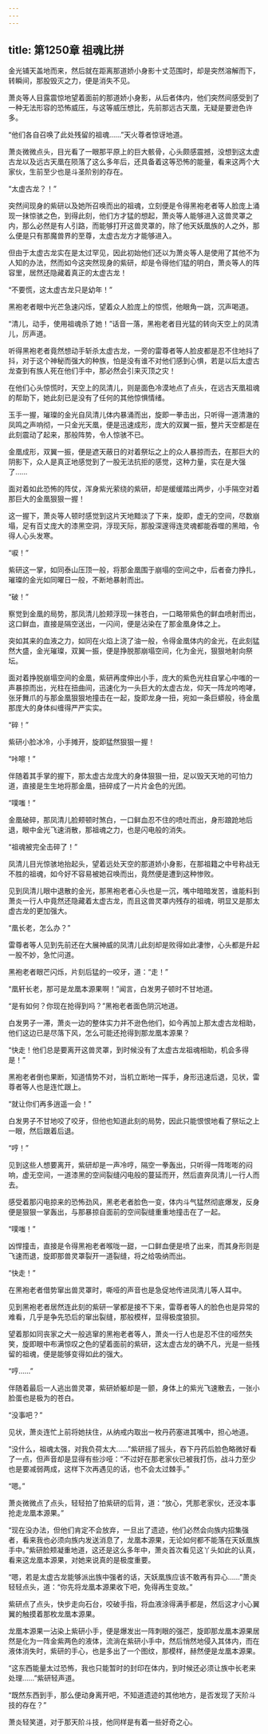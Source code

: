 ```yaml
---
---
---
```

title: 第1250章 祖魂比拼
---



金光铺天盖地而来，然后就在距离那道娇小身影十丈范围时，却是突然溶解而下，转瞬间，那股毁灭之力，便是消失不见。

萧炎等人目露震惊地望着面前的那道娇小身影，从后者体内，他们突然间感受到了一种无法形容的恐怖威压，与这等威压想比，先前那远古天凰，无疑是要逊色许多。

“他们各自召唤了此处残留的祖魂……”天火尊者惊讶地道。

萧炎微微点头，目光看了一眼那平原上的巨大骸骨，心头颇感震撼，没想到这太虚古龙以及远古天凰在陨落了这么多年后，还具备着这等恐怖的能量，看来这两个大家伙，生前至少也是斗圣阶别的存在。

“太虚古龙？！”

突然间现身的紫研以及她所召唤而出的祖魂，立刻便是令得黑袍老者等人脸庞上涌现一抹惊骇之色，到得此刻，他们方才猛的想起，萧炎等人能够进入这兽灵罩之内，那么必然是有人引路，而能够打开这兽灵罩的，除了他天妖凰族的人之外，那么便是只有那魔兽界的至尊，太虚古龙方才能够进入。

但由于太虚古龙实在是太过罕见，因此初始他们还以为萧炎等人是使用了其他不为人知的办法，然而如今这突然现身的紫研，却是令得他们猛的明白，萧炎等人的阵容里，居然还隐藏着真正的太虚古龙！

“不要慌，这太虚古龙只是幼年！”

黑袍老者眼中光芒急速闪烁，望着众人脸庞上的惊慌，他眼角一跳，沉声喝道。

“清儿，动手，使用祖魂杀了她！”话音一落，黑袍老者目光猛的转向天空上的凤清儿，厉声道。

听得黑袍老者竟然想动手斩杀太虚古龙，一旁的雷尊者等人脸皮都是忍不住地抖了抖，对于这个神秘而强大的种族，怕是没有谁不对他们感到心惧，若是以后太虚古龙查到有族人死在他们手中，那必然会引来灭顶之灾！

在他们心头惊慌时，天空上的凤清儿，则是面色冷漠地点了点头，在远古天凰祖魂的帮助下，她此刻已是没有了任何的其他惊惧情绪。

玉手一握，璀璨的金光自凤清儿体内暴涌而出，旋即一拳击出，只听得一道清澈的凤鸣之声响彻，一只金光天凰，便是迅速成形，庞大的双翼一振，整片天空都是在此刻震动了起来，那般阵势，令人惊骇不已。

金凰成形，双翼一振，便是遮天蔽日的对着祭坛之上的众人暴掠而去，在那巨大的阴影下，众人是真正地感觉到了一股无法抗拒的感觉，这种力量，实在是大强了……

面对着如此恐怖的阵仗，浑身紫光萦绕的紫研，却是缓缓踏出两步，小手隔空对着那巨大的金凰狠狠一握！

这一握下，萧炎等人顿时感觉到这片天地黯淡了下来，旋即，虚无的空间，尽数崩塌，足有百丈庞大的漆黑空洞，浮现天际，那股深邃得连灵魂都能吞噬的黑暗，令得人心头发寒。

“唳！”

紫研这一掌，如同泰山压顶一般，将那金凰围于崩塌的空间之中，后者奋力挣扎，璀璨的金光如同曜日一般，不断地暴射而出。

“破！”

察觉到金凰的局势，那凤清儿脸颊浮现一抹苍白，一口略带紫色的鲜血喷射而出，这口鲜血，直接是隔空送出，一闪间，便是沾染在了那金凰身体之上。

突如其来的血液之力，如同在火焰上浇了油一般，令得金凰体内的金光，在此刻猛然大盛，金光璀璨，双翼一振，便是挣脱那崩塌空间，化为金光，狠狠地射向祭坛。

面对着挣脱崩塌空间的金凰，紫研再度伸出小手，庞大的紫色光柱自掌心中嗤的一声暴掠而出，光柱在扭曲间，迅速化为一头巨大的太虚古龙，仰天一阵龙吟咆哮，张牙舞爪的与那金凰狠狠地撞击在一起，旋即龙身一扭，宛如一条巨蟒般，待金凰那庞大的身体纠缠得严严实实。

“碎！”

紫研小脸冰冷，小手摊开，旋即猛然狠狠一握！

“咔嚓！”

伴随着其手掌的握下，那太虚古龙庞大的身体狠狠一扭，足以毁天天地的可怕力道，直接是生生地将那金凰，扭碎成了一片片金色的光团。

“噗嗤！”

金凰破碎，那凤清儿脸颊顿时煞白，一口鲜血忍不住的喷吐而出，身形踉跄地后退，眼中金光飞速消散，那祖魂之力，也是闪电般的消失。

“祖魂被完全击碎了！”

凤清儿目光惊骇地抬起头，望着远处天空的那道娇小身影，在那祖籍之中号称战无不胜的祖魂，如今好不容易被她召唤而出，竟然便是遭到这种惨败。

见到凤清儿眼中退散的金光，那黑袍老者心头也是一沉，嘴中暗暗发苦，谁能料到萧炎一行人中竟然还隐藏着太虚古龙，而且这兽灵罩内残存的祖魂，明显又是那太虚古龙的更加强大。

“凰长老，怎么办？”

雷尊者等人见到先前还在大展神威的凤清儿此刻却是败得如此凄惨，心头都是升起一股不妙，急忙问道。

黑袍老者眼芒闪烁，片刻后猛的一咬牙，道：“走！”

“凰轩长老，那可是龙凰本源果啊！”闻言，白发男子顿时不甘地道。

“是有如何？你现在抢得到吗？”黑袍老者面色阴沉地道。

白发男子一滞，萧炎一边的整体实力并不逊色他们，如今再加上那太虚古龙相助，他们这边已是尽落下风，怎么可能还抢得到那龙凰本源果？

“快走！他们总是要离开这兽灵罩，到时候没有了太虚古龙祖魂相助，机会多得是！”

黑袍老者倒也果断，知道情势不对，当机立断地一挥手，身形迅速后退，见状，雷尊者等人也是连忙跟上。

“就让你们再多逍遥一会！”

白发男子不甘地咬了咬牙，但他也知道此刻的局势，因此只能恨恨地看了祭坛之上一眼，然后跟着后退。

“哼！”

见到这些人想要离开，紫研却是一声冷哼，隔空一拳轰出，只听得一阵嘭嘭的闷响，虚无空间，一道漆黑的空间裂缝闪电般的蔓延而开，然后直奔凤清儿一行人而去。

感受着那闪电掠来的恐怖劲风，黑老老者脸色一变，体内斗气猛然彻底爆发，反身便是狠狠一掌轰出，与那暴掠自面前的空间裂缝重重地撞击在了一起。

“噗嗤！”

凶悍撞击，直接是令得黑袍老者喉咙一甜，一口鲜血便是喷了出来，而其身形则是飞速而退，旋即那兽灵罩裂开一道裂缝，将之给吸纳而出。

“快走！”

在黑袍老者借势窜出兽灵罩时，嘶哑的声音也是急促地传进凤清儿等人耳中。

见到黑袍老者居然连此刻的紫研一掌都是接不下来，雷尊者等人的脸色也是异常的难看，几乎是争先恐后的窜出裂缝，那般模样，显得极度狼狈。

望着那如同丧家之犬一般逃窜的黑袍老者等人，萧炎一行人也是忍不住的哑然失笑，旋即眼中布满惊叹之色的望着面前的紫研，这太虚古龙的确不凡，光是一些残留的祖魂，便是能够变得如此的强大。

“哼……”

伴随着最后一人逃出兽灵罩，紫研娇躯却是一颤，身体上的紫光飞速散去，一张小脸蛋也是极为的苍白。

“没事吧？”

见状，萧炎连忙上前将她扶住，从纳戒内取出一枚丹药塞进其嘴中，担心地道。

“没什么，祖魂太强，对我负荷太大……”紫研摇了摇头，吞下丹药后脸色略微好看了一点，但声音却是显得有些沙哑：“不过好在那老家伙已被我打伤，战斗力至少也是要减弱两成，这样下次再遇见的话，也不会太过棘手。”

“嗯。”

萧炎微微点了点头，轻轻拍了拍紫研的后背，道：“放心，凭那老家伙，还没本事抢走龙凰本源果。”

“现在没办法，但他们肯定不会放弃，一旦出了遗迹，他们必然会向族内招集强者，看来我也必须向族内发送消息了，龙凰本源果，无论如何都不能落在天妖凰族手中。”紫研脸颊凝重地道，这还是这么多年中，萧炎首次看见这丫头如此的认真，看来这龙凰本源果，对她来说真的是极度重要。

“嗯，若是太虚古龙能够派出族中强者的话，天妖凰族应该不敢再有异心……”萧炎轻轻点头，道：“你先将龙凰本源果收下吧，免得再生变故。”

紫研点了点头，快步走向石台，咬破手指，将血液涂得满手都是，然后这才小心翼翼的触摸着那枚龙凰本源果。

龙凰本源果一沾染上紫研小手，便是爆发出一阵刺眼的强芒，旋即那龙凰本源果居然是化为一阵金紫两色的液体，流淌在紫研小手中，然后悄然地侵入其体内，而在液体消失时，紫研的手心，也是多出了一个图纹，那模样，赫然便是龙凰本源果。

“这东西能量太过恐怖，我也只能暂时的封印在体内，到时候还必须让族中长老来处理……”紫研轻声道。

“既然东西到手，那么便动身离开吧，不知道遗迹的其他地方，是否发现了天阶斗技的存在？”

萧炎轻笑道，对于那天阶斗技，他同样是有着一些好奇之心。